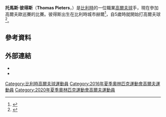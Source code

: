 {{expand|time=2016-11-14T07:49:57+00:00}}
{{Infobox golfer
| name              = Thomas Pieters
| image             = Toxandria 2009 Thomas Pieters.JPG
| imagesize         = <!-- e.g. 250px (default is 200px) -->
| caption           = 
| fullname          = Thomas Pieters
| nickname          = 
| birth_date        = {{Birth date and age|1992|1|27|df=y}}<ref name=Tour/>
| birth_place       = 比利時[[赫爾_(比利時)|赫爾]]<ref>{{Cite web |url=http://www.golfvlaanderen.be/files/uploads/Interview_artikel_TP_18_12_mv.pdf |title=golfvlaanderen.be |access-date=2016-11-14 |archive-date=2020-10-22 |archive-url=https://web.archive.org/web/20201022114950/https://www.golfvlaanderen.be/files/uploads/Interview_artikel_TP_18_12_mv.pdf |dead-url=no }}</ref>
| death_date        = <!-- {{Death date and age|YYYY|MM|DD|1992|1|27|df=y}} -->
| death_place       =
| height            = {{height|m=1.96|precision=0}}<ref name=Tour/>
| weight            = {{convert|85|kg|lb st|abbr=on}}<ref name=Tour/>
| nationality       = {{BEL}}
| residence         = 比利時[[安特衛普|安特衛普]]
| spouse            =
| partner           =
| children          =
| college           = [[伊利諾伊大學|伊利諾伊大學]]
| yearpro           = 2013
| retired           = <!-- Year retired -->
| tour              = [[歐巡賽|歐巡賽]]
| extour            =
| prowins           = 3
| pgawins           = <!-- Number of PGA Tour wins -->
| eurowins          = 3
| japwins           = <!-- Number of Japan Golf Tour wins -->
| asiawins          = <!-- Number of Asian Tour wins -->
| sunwins           = <!-- Number of Sunshine Tour wins -->
| auswins           = <!-- Number of PGA Tour of Australasia wins -->
| nwidewins         = <!-- Number of Nationwide Tour wins -->
| chalwins          = 
| champwins         = <!-- Number of Champions Tour wins -->
| seneurowins       = <!-- Number of European Seniors Tour wins -->
| otherwins         = 
| majorwins         = <!-- Number of Major Championship wins -->
| masters           = DNP
| usopen            = DNP
| open              = T30: 2016
| pga               = 86th: 2016
| wghofid           = <!-- World Golf Hall of Fame member ID -->
| wghofyear         = <!-- World Golf Hall of Fame year inducted -->
| award1            = <!-- Achievement or award details -->
| year1             = <!-- Year(s) of achievement or award -->
| award2            =
| year2             =
| awardssection     = <!-- location of awards page or section -->
}}
'''托馬斯·彼得斯'''（'''Thomas Pieters'''，{{bd|1972年|1月27日|}}）是[[比利時|比利時]]的一位職業[[高爾夫球|高爾夫球]]手，現在參加高爾夫歐巡賽的比賽。彼得斯出生在比利時城市赫爾<ref name=Tour>{{cite web|title=Thomas Pieters: biography|url=http://www.europeantour.com/challengetour/players/playerid=36814/bio/index.html|publisher=European Tour|accessdate=20 May 2014|archive-date=2016-09-27|archive-url=https://web.archive.org/web/20160927184705/http://www.europeantour.com/challengetour/players/playerid=36814/bio/index.html|dead-url=no}}</ref>，自5歲時就開始打高爾夫球<ref>{{Cite web|url=http://www.thomaspieters.com/about|title=About — Thomas Pieters|website=www.thomaspieters.com|access-date=2016-09-26|archive-date=2020-08-03|archive-url=https://web.archive.org/web/20200803124955/http://thomaspieters.com/about|dead-url=no}}</ref>。
==參考資料==
{{reflist}}
==外部連結==
*{{official website|http://www.thomaspieters.com/}}
*{{OWGR|13944}}

{{DEFAULTSORT: Pieters, Thomas}}
[[Category:比利時高爾夫球運動員|Category:比利時高爾夫球運動員]]
[[Category:2016年夏季奧林匹克運動會高爾夫運動員|Category:2016年夏季奧林匹克運動會高爾夫運動員]]
[[Category:2020年夏季奧林匹克運動會高爾夫運動員|Category:2020年夏季奧林匹克運動會高爾夫運動員]]